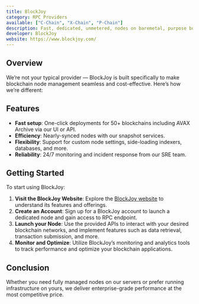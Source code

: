 ```yaml
---
title: BlockJoy
category: RPC Providers
available: ["C-Chain", "X-Chain", "P-Chain"]
description: Fast, dedicated, unmetered, nodes on baremetal, purpose built Web3 infra--one click deploy archive node from snapshot.
developer: BlockJoy
website: https://www.blockjoy.com/
---
```


## Overview

We’re not your typical provider — BlockJoy is built specifically to make blockchain node management seamless and cost-effective. Here’s how we’re different:

## Features

- **Fast setup**: One-click deployments for 50+ blockchains including AVAX Archive via our UI or API.
- **Efficiency**: Nearly-synced nodes with our snapshot services.
- **Flexibility**: Support for custom node settings, side-loading indexers, databases, and more.
- **Reliability**: 24/7 monitoring and incident response from our SRE team.

## Getting Started

To start using BlockJoy:

1. **Visit the BlockJoy Website**: Explore the [BlockJoy website](https://www.blockjoy.com/) to understand its features and offerings.
2. **Create an Account**: Sign up for a BlockJoy account to launch a dedicated node and gain access to RPC endpoint.
4. **Launch your Node**: Use the provided APIs to interact with your desired blockchain networks, and implement features such as data retrieval, transaction submission, and more.
5. **Monitor and Optimize**: Utilize BlockJoy’s monitoring and analytics tools to track performance and optimize your blockchain applications.

## Conclusion

Whether you need fully managed nodes on our servers or prefer running infrastructure on yours, we deliver enterprise-grade performance at the most competitive price.
